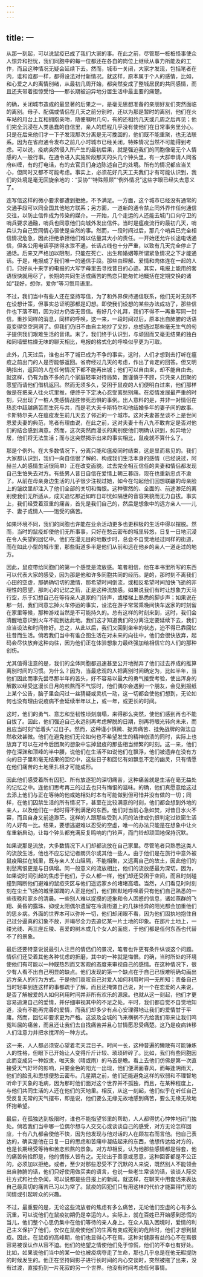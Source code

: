 ```yaml
---
---
---
```

title: 一
---




从那一刻起，可以说鼠疫已成了我们大家的事。在此之前，尽管那一桩桩怪事使众人惊异和担忧，我们同胞中的每一位都还在各自的岗位上继续从事力所能及的工作，而且这种情况无疑会延续下去。然而，城市一关闭，大家才发现，包括笔者在内，谁和谁都一样，都得设法对付新情况。就这样，原本属于个人的感情，比如，和心爱之人的离情别绪，从最初几周开始，都突然变成了整城居民的共同感情，而且还夹带着担惊受怕——那长期被迫异地分居生活中最主要的痛楚。

的确，关闭城市造成的最显著的后果之一，是毫无思想准备的亲朋好友们突然面临的离别。母子、配偶或情侣在几天之前分别时，还以为那是暂时的离别，他们在火车站的月台上互相拥抱亲吻，随便嘱咐几句，有的还相约几天或几周之后再见；他们完全沉浸在人类愚蠢的自信里，亲人的启程几乎没有使他们在日常事务里分心。只是在后来他们才一下子发现那次分离是无可挽回的，他们既不能重聚，也无法联系。因为在省府通令发布之前几小时城市已经关闭，特殊情况当然不可能得到考虑。可以说，疫病突然侵入所产生的最初后果，就是强迫我们的同胞像毫无个人情感的人一般行事。在通令进入实施阶段那天的头几个钟头里，有一大群申请人同省府纠缠，有的打电话，有的去官员们身边陈述自己的处境。所有的情况都应当关心，但同时又都不可能考虑。事实上，必须花好几天工夫我们才有可能认识到，我们的处境是毫无回旋余地的：“妥协”“特殊照顾”“例外情况”这些字眼已经失去意义了。

连写信这样的微小要求都遭到拒绝，不予满足。一方面，这个城市已经没有通常的交通手段可以同全国其他地方联系；另方面，一道新的通令禁止同外界作任何通信交往，以防止信件成为传染的媒介。一开始，几个走运的人还能去城门口向守卫的哨兵要求通融，哨兵也同意他们向城外发出信件。当时是瘟疫流行的最初几天，哨兵认为自己受同情心驱使是自然的事。然而，一段时间过后，那几个哨兵已完全相信情况危急，因此拒绝承担他们难以估量其大小的责任。一开始还允许长途电话通信，但各公用电话亭挤得水泄不通，长话占线也十分严重，以致有几天完全停止了通话。后来又严格加以限制，只能在死亡、出生和婚姻等所谓紧急情况之下才能通话。于是，电报成了我们唯一的通信手段。那些由理解、爱情和肉体连在一起的人们，只好从十来字的电报的大写字母里去寻找昔日的心迹。其实，电报上能用的套语很快就用尽了，长期的共同生活或痛苦的热恋只能匆忙地概括在定期交换的诸如“我好，想你，爱你”等习惯用语里。

不过，我们当中有些人还在坚持写信，为了和外界保持通信联系，他们无时无刻不在设想计策，但事实总证明那都是幻想。即使我们设想的某些办法成功了，那些信件也下落不明，因为对方仍杳无音信。有好几个礼拜，我们不得不一再重写同一封信，重抄同样的消息，同样的呼唤，这一来，一段时间过后，原本出自肺腑的话语竟变得空空洞洞了。但我们仍旧不由自主地抄了又抄，总想通过那些毫无生气的句子提供我们艰难生活的音讯。末了，我们终于认识到，与顽固而又毫无结果的独白和同墙壁枯燥无味的聊天相比，电报的格式化的呼唤似乎更为可取。

此外，几天过后，谁也出不了城已成为不争的事实，这时，人们才想到去打听在瘟疫之前出门的人是否能够返回。省府经过几天的考虑，作出了肯定的回答。但又明确指出，返回的人在任何情况下都不能再出城；他们可以自由来，却不能自由去。就这样，仍有为数不多的几个家庭轻率对待局势，置谨慎于不顾，只凭亲人团聚的愿望而请他们借机返回。然而无须多久，受困于鼠疫的人们便明白过来，他们那样做是在把亲人往火坑里推，便终于下定决心忍受离愁别痛。在疫情发展最严重的时刻，只出现了一桩人类感情战胜惨死恐惧的事例。出人意料的是，并非一对情侣在热恋中超越痛苦而生死与共，而是老大夫卡斯特尔和他结婚多年的妻子间的故事。卡斯特尔夫人在瘟疫发生前几天去了邻近的一个城市。这对夫妻甚至谈不上是世间恩爱夫妻的典范，笔者有理由说，在此之前，这对夫妻十有八九不敢肯定是否对他们的结合感到满意。然而，这次突然而漫长的离别使他们明确认识到，如异地分居，他们将无法生活；而与这突然揭示出来的事实相比，鼠疫就不算什么了。

那是个例外。在大多数情况下，分离只能和瘟疫同时结束，这是显而易见的。我们大家都认识到，我们一向自信很了解的、构成我们生活本身的感情（已经说过，阿赫兰人的感情生活很简单）正在改变面貌。过去完全相互信任的夫妻和情侣都发现自己生怕失去对方。有些男人昔日自信在爱情上朝三暮四，现在也重新忠贞不渝了。从前在母亲身边生活的儿子很少注视过她，如今在勾起他们回想联翩的母亲脸上的皱纹里却注入了他们全部的关切和悔恨。这种骤然的、全面的、前途渺茫的离别使我们无所适从，成天追忆那近如昨日却恍如隔世的音容笑貌而无力自拔。事实上，我们经受着双重的痛苦，首先是我们自己的，然后是想象中的远方亲人——儿子、妻子或情人——饱受的痛苦。

如果环境不同，我们的同胞也许能在业余活动更多也更积极的生活中得以摆脱。然而，当时的鼠疫却使他们无所事事，只好在愁云密布的城里转悠，日复一日地沉浸在令人失望的回忆中。他们在漫无目的地散步时，总会不自觉地经过同样的街道，而在如此小型的城市里，那些街道多半是他们从前和远在他乡的亲人一道走过的地方。

因此，鼠疫带给同胞们的第一个感觉是流放感。笔者相信，他在本书里所写的东西可以代表大家的感受，因为那是他和许多同胞共同的经历。是的，那时刻不离我们心田的空虚，那确确切切的激情，那希望时间倒流，或相反希望时间加快飞逝的非理性的愿望，那刺心的记忆之箭，正是这种流放感。如果说我们有时让想象力天马行空，乐于幻想自己在等待亲人返家的门铃声，或楼梯上熟悉的脚步声；如果说在那一刻，我们同意忘掉火车停运的事实，设法在游子常常乘晚间快车返家的时刻留在家里等候，那种游戏当然是不可能持久的。总有这样的时刻来到，这时，我们会清醒地意识到火车不能到达此地。我们这才知道我们的分离注定要延续下去，我们应当设法和时间修好。总之，从此以后，我们又回到坐牢的状态，迫不得已靠回忆往昔而生活。倘若我们当中有谁企图生活在对未来的向往中，他们会很快放弃，起码会尽快放弃这种向往，因为他们正在体验想象力最终强加给相信它的人们的那种创伤。

尤其值得注意的是，我们的全体同胞都迅速甚至公开地抛弃了他们过去养成的推算离别时间的习惯。为什么？因为，当最悲观的人把离别时间确定为，比如半年，当他们因此而事先尝尽那半年的苦头，好不容易以最大的勇气接受考验，使出浑身的解数以经受这漫长日月的煎熬而不气馁时，他们偶尔会遇到一个朋友，会见到报纸上某个公告，脑子里会闪过一丝猜疑或灵机一动，这一切都会使他们想到，无论如何也没有理由说疫病不会延续半年以上，或一年，或更长的时间。

这时，他们的勇气、意志和坚韧性顷刻崩塌，来得那么突然，使他们感到再也不能自拔了。因此，他们强迫自己永远别再考虑解脱的日期，别再将眼光转向未来，而且应当时刻“低着头”过日子。然而，这种谨小慎微、捉弄痛苦、挂免战牌的做法自然收效甚微。他们在避免他们无论如何也不希望发生的精神崩溃的同时，实际上也放弃了可以在对今后团聚的想象中忘掉鼠疫的那些相当频繁的时刻。这一来，他们停在深渊和顶峰的半中腰，说他们在生活不如说他们在飘浮，他们被遗弃在没有方向的日子里和毫无结果的回忆中，这些日子和回忆有如飘忽不定的幽灵，只有情愿在他们痛苦的土地里扎根才可能成形。

因此他们感受着所有囚犯、所有放逐犯的深切痛苦，这种痛苦就是生活在毫无益处的记忆之中。连他们思考再三的过去也只有悔恨的滋味。的确，他们真愿意给这过去添上他们与正在等待的他或她相处时本有可能做到但可惜并没有做的一切；同样，在他们囚禁生活的所有情况下，甚至在比较满意的时刻，他们都会想到外地的亲人，以及他们在一起时得不到满足的东西。他们对当前心急如焚，对昔日水火不容，而且自身又前途渺茫。这样的人跟那些受到人间的法律或仇恨判定过铁窗生活的人好有一比。结果，要想逃避难以忍受的空虚，唯一的办法只能是在想象中让火车重新启动，让每个钟头都充满反复鸣响的门铃声，而门铃却顽固地保持沉默。

如果说那是流放，大多数情况下人们却都流放在自己家里。尽管笔者只熟悉这类人的流放生活，他也不应忘记记者朗贝尔或其他一些人。由于他们是在旅行中意外被鼠疫阻拦在城里，既与亲人关山阻隔，不能相聚，又远离自己的故土，因此他们的别愁离恨更是与日俱增。同一般意义的流放相比，他们的流放感最为深切。因为，如果说时间引起的焦虑于他们，于众人都一样，他们却还受困于空间，而且时刻碰撞到隔断他们避难的鼠疫灾区与他们遥远家乡的堵堵高墙。当然，人们看见时时刻刻在尘土飞扬的城里踯躅的人正是他们，他们默默地呼唤着只有他们自己熟悉的一些夜晚和家乡的清晨。一些别人难以捉摸的迹象和令人困惑的信息，诸如燕群的飞翔、黄昏的露珠、抑或太阳偶尔遗留在冷清街道上的几抹怪异的阳光都会加重他们的思乡病。外面的世界本可以弥补一切，他们却闭眼不看，因为他们固执地抱住自己过分逼真的幻象不放，并竭尽全力去追忆某一片土地的印象。在那片土地上，一缕光线、两三座丘陵、喜爱的树木或几个女人的面庞，于他们都是任何东西也代替不了的景象。

最后还要特意说说最引人注目的情侣们的景况，笔者也许更有条件纵谈这个问题。情侣们还受着其他各种忧虑的折磨，其中的一种就是悔恨。的确，当时所处的环境使他们有可能以一种既热烈而又客观的态度来审视自己的感情。在这种情况下，很少有人看不出自己明显的缺点。他们发现的第一个缺点在于自己已很难明确勾画出远方亲人的行为方式。于是他们哀叹自己对爱人如何利用时间一无所知；责备自己当时轻率到连这样的事都疏于了解，而且还掩饰自己说，对一个在恋爱的人来说，是否了解被爱的人如何利用时间并非所有欢乐的源泉。也就从这一刻起，他们才更容易追溯自己的爱情，并仔细审视其中的不足之处。平时，我们都自觉不自觉地知道，没有不能再完善的爱情，而我们却多少有点心安理得地让我们的爱情甘于平庸。然而，回忆却要求更为严格。这波及全城的飞来横祸不光给我们带来让我们鸣冤叫屈的痛苦，而且还让我们去自找痛苦并且心甘情愿忍受痛楚。这乃是疫病转移人们注意力并把水搅浑的一种方式。

这一来，人人都必须安心望着老天混日子。时间一长，这种普遍的懒散有可能锤炼人的性格，但眼下已开始让人变得斤斤计较、琐琐碎碎了。比如，我们有些同胞因此而变成另一种奴隶，唯天象（晴或雨）的马首是瞻。看上去他们仿佛是第一次直接受天气好坏的影响，只要金色的阳光一出现，他们便满面春风，而每逢阴雨天，他们的脸孔和思想便愁云密布。几星期之前，他们还能避免这样的软弱和不理智地听命于天象的毛病，因为那时他们面对这个世界并不孤独，而且，在某种程度上，与他们共同生活的人还在他们的天地里。相反，从这一刻起，他们似乎在听任自己受反复无常的天气摆布，即是说，他们要么无缘无故地感到痛苦，要么无缘无故地怀抱希望。

最后，在孤独达到极限时，谁也不能指望邻里的帮助，人人都得忧心忡忡地闭门独处。倘若我们当中哪一位偶尔想与人交交心或谈谈自己的感受，对方无论怎样回应，十有八九都会使他不快，因为他发现与他对话的人在顾左右而言他。他自己表达的，确实是他在日复一日的思虑和苦痛中凝结起来的东西，他想传达给对方的，也是长期经受等待和苦恋煎熬的景象。对方却相反，认为他那些感情都是俗套，他的痛苦俯拾即是，他的惆怅人皆有之。无论出于善意或恶意，这种回答都是不公正的，必须加以拒绝。或者，至少对那些忍受不了沉默的人来说，既然别人不能领会出自肺腑的话，他们只好使用做买卖的语言，也说一些老生常谈的话，谈谈人际交往方式和社会杂闻，可以说都是些日报上的新闻。就这样，在聊天中用套话来表达自己最真切的痛苦已习以为常了。鼠疫的囚犯们只有用这样的代价才能赢得门房的同情或引起听众的兴趣。

不过，最重要的是，无论这些流放者的焦虑有多么痛苦，无论他们空虚的心有多么沉重，可以说他们在鼠疫初期仍是幸运的人。实际上，就在百姓已开始感到恐慌的当儿，他们整个心思仍集中在他们等待的亲人身上。在众人陷入困境时，爱情的利己主义保护了他们，仅仅在鼠疫使他们的生离有变成死别的危险时，他们才想到鼠疫。因此，在鼠疫的高峰期，他们也显得心不在焉，这种对健康有益的心不在焉很容易被误认作从容不迫。他们的绝望之情使他们免于惊慌，他们的不幸也有好处。比如，如果说他们当中的某一位也被疫病夺走了生命，那也几乎总是在他无暇提防的时候发生的。他正在坚持同影子进行长时间的内心交谈时，突然被拖了出来，没有过渡，直接扔到一片死寂的另一个世界。他没有时间考虑任何事情。